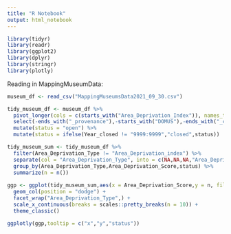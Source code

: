 ```yaml
---
title: "R Notebook"
output: html_notebook
---
```


```r

library(tidyr)
library(readr)
library(ggplot2)
library(dplyr)
library(stringr)
library(plotly)

```

Reading in MappingMuseumData:

```r

museum_df <- read_csv("MappingMuseumsData2021_09_30.csv")

```
```r
tidy_museum_df <- museum_df %>%
  pivot_longer(cols = c(starts_with("Area_Deprivation_Index")), names_to = "Area_Deprivation_Type", values_to = "Area_Deprivation_Score") %>%
  select(-ends_with("_provenance"),-starts_with("DOMUS"),-ends_with("_code")) %>%
  mutate(status = "open") %>%
  mutate(status = ifelse(Year_closed != "9999:9999","closed",status))
```

```r
tidy_museum_sum <- tidy_museum_df %>%
  filter(Area_Deprivation_Type != "Area_Deprivation_index") %>%
  separate(col = "Area_Deprivation_Type", into = c(NA,NA,NA,"Area_Deprivation_Type"),sep = "_") %>%
  group_by(Area_Deprivation_Type,Area_Deprivation_Score,status) %>%
  summarize(n = n())
  
ggp <- ggplot(tidy_museum_sum,aes(x = Area_Deprivation_Score,y = n, fill = status)) +
  geom_col(position = "dodge") +
  facet_wrap("Area_Deprivation_Type",) +
  scale_x_continuous(breaks = scales::pretty_breaks(n = 10)) +
  theme_classic()

ggplotly(ggp,tooltip = c("x","y","status"))
```
